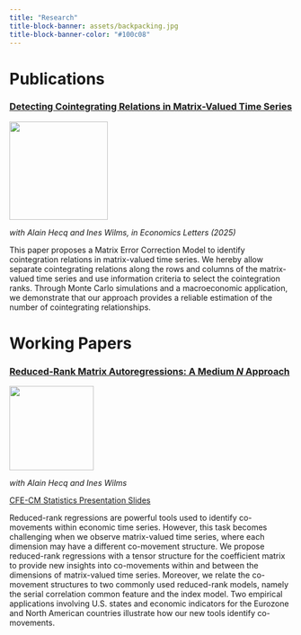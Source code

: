 ```yaml
---
title: "Research"
title-block-banner: assets/backpacking.jpg
title-block-banner-color: "#100c08"
---
```


<style>

#title-block-header {
  margin-block-end: -25rem;
  position: relative;
  margin-top: 1px;
  height: 800px;
}

.quarto-title-banner {
  margin-block-end: 1rem;
  position: relative;
  margin-top: -10px;
  height: 85%;
}

</style>

# Publications


### [Detecting Cointegrating Relations in Matrix-Valued Time Series](https://www.sciencedirect.com/science/article/pii/S0165176525000424)

:::{.column-margin}
![](assets/globalplots.png){height=175}
:::
*with Alain Hecq and Ines Wilms, in Economics Letters (2025)*



::: {.callout-tip title="Abstract" collapse=true}
This paper proposes a Matrix Error Correction Model to identify cointegration relations in matrix-valued time series.
We hereby allow separate cointegrating relations along the rows and columns of the matrix-valued time series and use information criteria to select the cointegration ranks.
Through Monte Carlo simulations and a macroeconomic application, we demonstrate that our approach provides a reliable estimation of the number of cointegrating relationships.
:::


# Working Papers

### [Reduced-Rank Matrix Autoregressions: A Medium $N$ Approach](https://arxiv.org/abs/2407.07973)

:::{.column-margin}
![](assets/rrmarfig.png){height=150}
:::
*with Alain Hecq and Ines Wilms*

[CFE-CM Statistics Presentation Slides](assets/matrixsccfslides.html)
 
::: {.callout-tip title="Abstract" collapse=true}
Reduced-rank regressions are powerful tools used to identify co-movements within economic time series.
However, this task becomes challenging when we observe matrix-valued time series, where each dimension may have a different co-movement structure.
We propose reduced-rank regressions with a tensor structure for the coefficient matrix to provide new insights into co-movements within and between the dimensions of matrix-valued time series.
Moreover, we relate the co-movement structures to two commonly used reduced-rank models, namely the serial correlation common feature and the index model.
Two empirical applications involving U.S.\ states and economic indicators for the Eurozone and North American countries illustrate how our new tools identify co-movements.
:::

